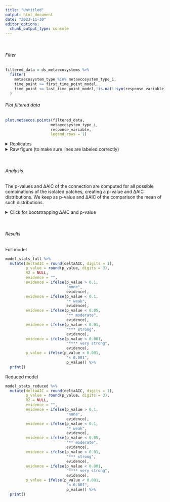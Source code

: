 ```yaml
---
title: "Untitled"
output: html_document
date: "2023-11-30"
editor_options: 
  chunk_output_type: console
---
```


 <br>

###### Filter

```r
filtered_data = ds_metaecosystems %>%
  filter(
    metaecosystem_type %in% metaecosystem_type_i,
    time_point >= first_time_point_model,
    time_point <= last_time_point_model,!is.na(!!sym(response_variable))
  )
```

###### Plot filtered data

```r
plot.metaecos.points(filtered_data,
                    metaecosystem_type_i,
                    response_variable,
                    legend_rows = 1)
```

<details>

<summary>Replicates</summary>

```r
plot.metaecos.replicates(filtered_data,
                           metaecosystem_type_i,
                           response_variable)
```

</details>

<details>

<summary>Raw figure (to make sure lines are labeled correctly)</summary>

```r
```

</details>

 <br>

###### Analysis

The p-values and ΔAIC of the connection are computed for all possible combinations of the isolated patches, creating a p-value and ΔAIC distributions. We keep as p-value and ΔAIC of the comparison the mean of such distributions.

<details>

<summary>Click for bootstrapping ΔAIC and p-value</summary>

 <br>

If you see "*Warning in (function (iprint = 0L, maxfun = 10000L, FtolAbs = 1e-05, FtolRel = \## 1e-15, : unused control arguments ignored*", Ignore it. It just means that you didn't pass the control argument to the Nelder_Mead optimiser, so it uses the default.

```r

# Compute stats for all patch combinations 

isolated_combinations_sets_filtered =  isolated_combinations_sets %>%
  filter(metaecosystem_type %in% metaecosystem_type_i)

n_sets = isolated_combinations_sets_filtered %>%
  pull(set) %>%
  max()

iterated_results_table = data.frame(
  Response = as.character(NA),
  Levels = as.character(NA),
  ΔAIC_full = NA,
  p_full = NA,
  ΔR2_full = NA,
  ΔAIC_reduced = NA,
  p_reduced = NA,
  ΔR2_reduced = NA,
  combination_set = NA
) %>%
  slice(-1)

for (set_i in 1 : n_sets) {
  
  system_nrs_in_set_i = isolated_combinations_sets_filtered %>%
    filter(
      metaecosystem_type %in% metaecosystem_type_i,
      connection == "isolated",
      set == set_i
    ) %>%
    pull(system_nr)
  
  filtered_data = ds_metaecosystems %>%
    filter(
      time_point >= first_time_point_model,
      time_point <= last_time_point_model,
      metaecosystem_type %in% metaecosystem_type_i,
      connection == "connected" |
        (connection == "isolated" & system_nr %in% system_nrs_in_set_i)
    )
  
  null_model = lmer(
    get(response_variable) ~
      day +
      (day | system_nr),
    data = filtered_data,
    REML = FALSE,
    control = lmerControl(optimizer = optimizer_input,
                          optCtrl = list(method = method_input))
  )
  
  full_model = lmer(
    get(response_variable) ~
      day +
      connection +
      connection:day +
      (day | system_nr),
    data = filtered_data,
    REML = FALSE,
    control = lmerControl(optimizer = optimizer_input,
                          optCtrl = list(method = method_input))
  )
  
  model_stats_full = compute.model.stats(full_model,
                                         null_model,
                                         "mixed_model")
  
  reduced_model = lmer(
    get(response_variable) ~
      day +
      connection +
      (day | system_nr),
    data = filtered_data,
    REML = FALSE,
    control = lmerControl(optimizer = optimizer_input,
                          optCtrl = list(method = method_input))
  )
  
  model_stats_reduced = compute.model.stats(reduced_model,
                                          null_model,
                                          "mixed_model")
  
  # Here I want to fill 
  
  iterated_results_table = fill.iterated.results.table(
    iterated_results_table = iterated_results_table,
    response_variable = response_variable,
    patch_or_metaecosystem_type_i = metaecosystem_type_i,
    model_stats_full = model_stats_full,
    model_stats_reduced = model_stats_reduced
  )
  
  iterated_results_table$set[nrow(iterated_results_table)] = set_i
  iterated_results_table$system_nr_isolated_systems[nrow(iterated_results_table)] = paste(system_nrs_in_set_i, collapse = " ")
}
```

Full model

```r
hist(iterated_results_table$ΔAIC_full, main = "Distribution of ΔAIC of the full model.") 
hist(iterated_results_table$p_full, main = "Distribution of p-values of the full model.")

model_stats_full = data.frame(
  deltaAIC = mean(iterated_results_table$ΔAIC_full),
  p_value = mean(iterated_results_table$p_full),
  R2 = NA
)
```

Reduced model

```r
hist(iterated_results_table$ΔAIC_reduced, main = "Distribution of ΔAIC of the reduced model.") 
hist(iterated_results_table$p_reduced, main = "Distribution of p-values of the reduced model.")

model_stats_reduced = data.frame(
  deltaAIC = mean(iterated_results_table$ΔAIC_reduced),
  p_value = mean(iterated_results_table$p_reduced),
  R2 = NA
)
```

</details>

 <br>

###### Results

Full model

```r
model_stats_full %>%
  mutate(deltaAIC = round(deltaAIC, digits = 1),
         p_value = round(p_value, digits = 3),
         R2 = NULL,
         evidence = "",
         evidence = ifelse(p_value > 0.1, 
                           "none",
                           evidence),
         evidence = ifelse(p_value < 0.1, 
                           "* weak",
                           evidence),
         evidence = ifelse(p_value < 0.05, 
                           "** moderate",
                           evidence),
         evidence = ifelse(p_value < 0.01, 
                           "*** strong",
                           evidence),
         evidence = ifelse(p_value < 0.001, 
                           "**** very strong",
                           evidence),
         p_value = ifelse(p_value < 0.001,
                           "< 0.001",
                           p_value)) %>%
  print()
```

Reduced model

```r
model_stats_reduced %>%
  mutate(deltaAIC = round(deltaAIC, digits = 1),
         p_value = round(p_value, digits = 3),
         R2 = NULL,
         evidence = "",
         evidence = ifelse(p_value > 0.1, 
                           "none",
                           evidence),
         evidence = ifelse(p_value < 0.1, 
                           "* weak",
                           evidence),
         evidence = ifelse(p_value < 0.05, 
                           "** moderate",
                           evidence),
         evidence = ifelse(p_value < 0.01, 
                           "*** strong",
                           evidence),
         evidence = ifelse(p_value < 0.001, 
                           "**** very strong",
                           evidence),
         p_value = ifelse(p_value < 0.001,
                           "< 0.001",
                           p_value)) %>%
  print()
```
